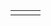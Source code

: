 {{en/Community/Scenarios/Scenarios by size}}

{|
|-
|style="border:none;background:white"|
{{Page:en/Community/Scenarios/The Isles}}

|style="border:none;background:white"|
{{Page:en/Community/Scenarios/Chatham Islands}}

|style="border:none;background:white"|
{{Page:en/Community/Scenarios/Denmark}}

|}